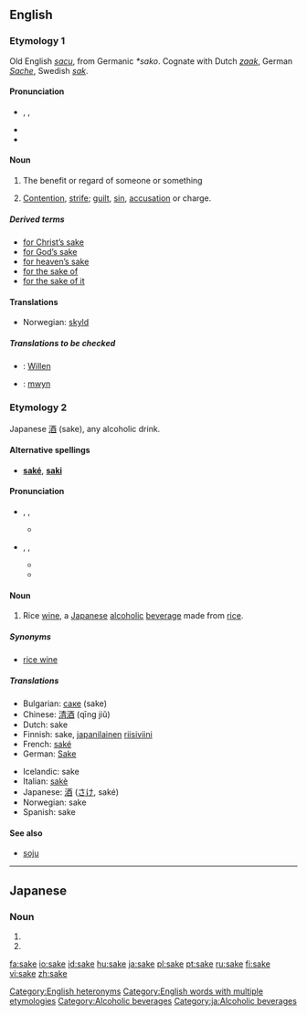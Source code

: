 {{see|Sake|saké}}

==English==

{{rank|wouldn't|success|instance|906|sake|justice|offer|promise}}

===Etymology 1===
Old English ''[[sacu]]'', from Germanic ''*sako''. Cognate with Dutch ''[[zaak]]'', German ''[[Sache]]'', Swedish ''[[sak]]''.

====Pronunciation====
* {{AHD|sāk}}, {{IPA|/seɪk/}}, {{SAMPA|/seIk/}}
* {{audio|en-us-sake.ogg|Audio (US)}}
* {{rhymes|eɪk}}

====Noun====
{{en-noun}}

# The benefit or regard of someone or something
# {{italbrac|obsolete except in phrases}}  [[Contention]], [[strife]]; [[guilt]], [[sin]], [[accusation]] or charge.

=====Derived terms=====
*[[for Christ's sake|for Christ’s sake]]
*[[for God's sake|for God’s sake]]
*[[for heaven's sake|for heaven’s sake]]
*[[for the sake of]]
*[[for the sake of it]]

====Translations====
{{top}}
*Norwegian: [[skyld]] {{f}}
{{mid}}
{{bottom}}

=====Translations to be checked=====
<!--Remove this section once all of the translations below have been moved into the tables above.-->
{{checktrans}}
*{{ttbc|German}}: [[Willen]] {{m}} 
*{{ttbc|Welsh}}: [[mwyn]]

===Etymology 2===
Japanese [[酒]] (sake), any alcoholic drink.

====Alternative spellings====
*'''[[saké]]''', '''[[saki]]'''

====Pronunciation====
* {{AHD|säkĕ}}, {{IPA|/sɑːkɛ/}}, {{SAMPA|/sA:kE/}}
** {{rhymes|ɑːkɛ}}
* {{AHD|säkē}}, {{IPA|/sɑːki/}}, {{SAMPA|/sA:ki/}}
** {{audio|en-us-sake-alcohol.ogg|Audio (US)}}
** {{rhymes|ɑːki}}

====Noun====
{{en-noun}}
{{wikipedia}}

# {{italbrac|countable and uncountable}} Rice [[wine]], a [[Japanese]] [[alcoholic]] [[beverage]] made from [[rice]].

=====Synonyms=====
*[[rice wine]]

=====Translations=====
{{top}}
*Bulgarian: [[саке]] (sake)  {{n}}
*Chinese: [[清酒]] (qīng jiǔ)
*Dutch: sake {{m}}
*Finnish: sake, [[japanilainen]] [[riisiviini]]
*French: [[saké]] {{m}}
*German: [[Sake]] {{m}}
{{mid}}
*Icelandic: sake
*Italian: [[sakè]] {{m}}
*Japanese: [[酒]] ([[さけ]], saké)
*Norwegian: sake {{m}}
*Spanish: sake {{m}}
{{bottom}}

====See also====
*[[soju]]

[[Category:English heteronyms]]
[[Category:English words with multiple etymologies]]
[[Category:Alcoholic beverages]]

----

==Japanese==

===Noun===
{{ja-noun|r|hira=さけ}}
# {{japdef|酒|sake, [[alcohol]]-based [[beverage]]}}
# {{japdef|鮭|salmon}}

[[Category:ja:Alcoholic beverages]]

[[fa:sake]]
[[io:sake]]
[[id:sake]]
[[hu:sake]]
[[ja:sake]]
[[pl:sake]]
[[pt:sake]]
[[ru:sake]]
[[fi:sake]]
[[vi:sake]]
[[zh:sake]]